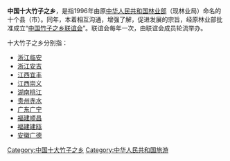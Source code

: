 {{expand|time=2011-07-23T10:15:40+00:00}}
{{unreferenced|time=2011-07-23T10:15:40+00:00}}
'''中国十大竹子之乡'''，是指1996年由原[[中华人民共和国林业部|中华人民共和国林业部]]（现林业局）命名的十个县（市）。同年，本着相互沟通，增强了解，促进发展的宗旨，经原林业部批准成立“[[中国竹子之乡联谊会|中国竹子之乡联谊会]]”。联谊会每年一次，由联谊会成员轮流举办。

十大竹子之乡分别指：
*[[浙江|浙江]][[临安|临安]]
*[[浙江|浙江]][[安吉|安吉]]
*[[江西|江西]][[宜丰|宜丰]]
*[[江西|江西]][[崇义|崇义]]
*[[湖南|湖南]][[桃江|桃江]]
*[[贵州|贵州]][[赤水|赤水]]
*[[广东|广东]][[广宁县|广宁]]
*[[福建|福建]][[顺昌|顺昌]]
*[[福建|福建]][[建瓯|建瓯]]
*[[安徽|安徽]][[广德|广德]]

{{十大竹子之乡}}

[[Category:中国十大竹子之乡|Category:中国十大竹子之乡]]
[[Category:中华人民共和国旅游|Category:中华人民共和国旅游]]